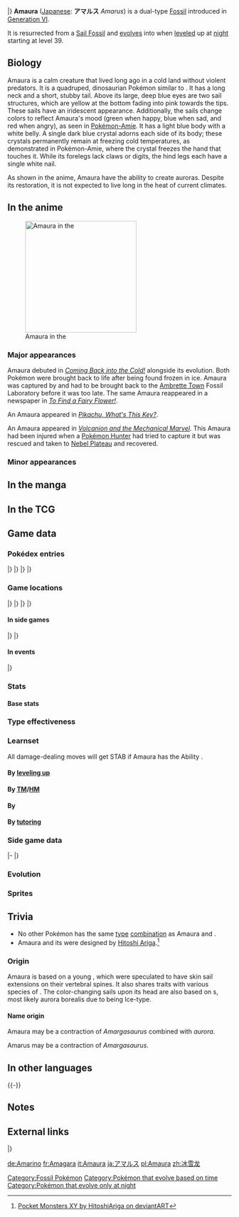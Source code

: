 {{PokémonPrevNext/Head|type=Rock|type2=Ice}}
{{PokémonPrevNext/Pokémon|type=Rock|prevnum=697|prev=Tyrantrum|nextnum=699|next=Aurorus}}
|}
{{Pokémon Infobox
|name=Amaura
|jname=アマルス
|jtranslit=Amarusu
|tmname=Amarus
|category=Tundra
|typebox=1
|type1=Rock
|type2=Ice
|ndex=698
|karea=Coastal
|kdex=066
|height-ftin=4'03"
|height-m=1.3
|weight-lbs=55.6
|weight-kg=25.2
|abilityn=d
|ability1=Refrigerate
|abilityd=Snow Warning
|egggroupn=1
|egggroup1=Monster
|gendercode=31
|eggcycles=30
|evtotal=1
|evhp=1
|lv100exp=1,000,000
|color=Blue
|catchrate=45
|expyield=72
|body=08
|pokefordex=amaura
|generation=6
|friendship=70
}}
'''Amaura''' ([[List of Japanese Pokémon names|Japanese]]: '''アマルス''' ''Amarus'') is a dual-type {{2t|Rock|Ice}} [[Fossil]] {{OBP|Pokémon|species}} introduced in [[Generation VI]].

It is resurrected from a [[Jaw and Sail Fossils|Sail Fossil]] and [[Evolution|evolves]] into {{p|Aurorus}} when [[level]]ed up at [[Time|night]] starting at level 39.

==Biology==
Amaura is a calm creature that lived long ago in a cold land without violent predators. It is a quadruped, dinosaurian Pokémon similar to {{wp|Sauropoda|sauropods}}. It has a long neck and a short, stubby tail. Above its large, deep blue eyes are two sail structures, which are yellow at the bottom fading into pink towards the tips. These sails have an iridescent appearance. Additionally, the sails change colors to reflect Amaura's mood (green when happy, blue when sad, and red when angry), as seen in [[Pokémon-Amie]]. It has a light blue body with a white belly. A single dark blue crystal adorns each side of its body; these crystals permanently remain at freezing cold temperatures, as demonstrated in Pokémon-Amie, where the crystal freezes the hand that touches it. While its forelegs lack claws or digits, the hind legs each have a single white nail. 

As shown in the anime, Amaura have the ability to create auroras. Despite its restoration, it is not expected to live long in the heat of current climates.

==In the anime==
[[File:Amaura anime.png|thumb|250px|left|Amaura in the {{pkmn|anime}}]]
===Major appearances===
Amaura debuted in ''[[XY023|Coming Back into the Cold!]]'' alongside its evolution. Both Pokémon were brought back to life after being found frozen in ice. Amaura was captured by {{TRT}} and had to be brought back to the [[Ambrette Town]] Fossil Laboratory before it was too late. The same Amaura reappeared in a newspaper in ''[[XY027|To Find a Fairy Flower!]]''.

An Amaura appeared in ''[[PK26|Pikachu, What's This Key?]]''.

An Amaura appeared in ''[[M19|Volcanion and the Mechanical Marvel]]''. This Amaura had been injured when a [[Pokémon Hunter]] had tried to capture it but was rescued and taken to [[Nebel Plateau]] and recovered.

===Minor appearances===

==In the manga==

==In the TCG==
{{main|Amaura (TCG)}}

==Game data==
===Pokédex entries===
{{Dex/Header|type=rock|type2=ice}}
{{Dex/NA|gen=VI}}
{{Dex/Gen|gen=VI}}
{{Dex/Entry1|v=X|t=FFF|entry=This ancient Pokémon was restored from part of its body that had been frozen in ice for over 100 million years.}}
{{Dex/Entry1|v=Y|entry=This calm Pokémon lived in a cold land where there were no violent predators like Tyrantrum.}}
{{Dex/Entry1|v=Omega Ruby|t=FFF|entry=This ancient Pokémon was restored from part of its body that had been frozen in ice for over 100 million years.}}
{{Dex/Entry1|t=FFF|v=Alpha Sapphire|entry=This calm Pokémon lived in a cold land where there were no violent predators like Tyrantrum.}}
|}
|}
{{Dex/Gen|gen=VII}}
{{Dex/Entry1|v=Ultra Sun|entry=It lived in cold areas in ancient times. It's said that when Amaura whinnies, auroras appear in the night sky.}}
{{Dex/Entry1|v=Ultra Moon|entry=Amaura was restored successfully, but it's not expected to live long because of the heat of the current environment.}}
|}
|}
{{Dex/Footer}}

===Game locations===
{{Availability/Header|type=rock|type2=ice}}
{{Availability/NA|gen=VI}}
{{Availability/Gen|gen=VI}}
{{Availability/Entry2|v=X|v2=Y|t=FFF|area=Revive from [[Jaw and Sail Fossils|Sail Fossil]] at the [[Ambrette Town]] {{DL|Ambrette Town|Fossil Lab}}}}
{{Availability/Entry2/None||v=Omega Ruby|v2=Alpha Sapphire|area=[[Trade]]<br/>Receive [[Jaw and Sail Fossils|Sail Fossil]] [[held item|held]] by a [[trade]]d Pokémon and revive it<br/>{{pkmn2|Event}}}}
|}
|}
{{Availability/Gen|gen=VII}}
{{Availability/Entry2/None|v=Sun|v2=Moon|area=[[Trade]]<br/>Receive [[Jaw and Sail Fossils|Sail Fossil]] [[held item|held]] by a [[trade]]d Pokémon and revive it}}
{{Availability/Entry2|v=Ultra Sun|v2=Ultra Moon|area=Revive from [[Jaw and Sail Fossils|Sail Fossil]] at the [[Fossil Restoration Center]] on {{rt|8|Alola}}}}
|}
|}
{{Availability/Footer}}

====In side games====
{{Availability/Header|type=Rock|type2=Ice}}
{{Availability/NA|gen=VI}}
{{Availability/Gen|gen=VI}}
{{Availability/Entry1|1|v=Battle Trozei|color={{defense color}}|area=[[Mountain of Order#Stage 3|Mountain of Order: Stage 3]]}}
{{Availability/Entry1|1|v=Shuffle|color={{beauty color}}|area=[[Galerie Rouge|Galerie Rouge: Stage 65]]}}
{{Availability/Entry1|1|v=Rumble World|color={{fire color}}|area=[[Dark Land#Ice Floe Island|Dark Land: Ice Floe Island]] <small>(All Areas)</small>, [[Plasma Tundra#Frosty Alps|Plasma Tundra: Frosty Alps]] <small>(All Areas)</small>}}
|}
|}
{{Availability/Footer}}

====In events====
{{eventAvail/h|Region|type=rock|type2=ice}}
{{eventAvail|{{gameabbrev6|ORAS}}|PGL Amaura|Japanese region|Online|10|March 31 to May 31, 2015|link=List of Japanese region serial code event Pokémon distributions in Generation VI#PGL Amaura}}
{{eventAvail|{{gameabbrev6|ORAS}}|PGL Amaura|American region|Online|10|March 31 to May 31, 2015|link=List of American region serial code event Pokémon distributions in Generation VI#PGL Amaura}}
{{eventAvail|{{gameabbrev6|ORAS}}|PGL Amaura|PAL region|Online|10|March 31 to May 31, 2015|link=List of PAL region serial code event Pokémon distributions in Generation VI#PGL Amaura}}
{{eventAvail|{{gameabbrev6|ORAS}}|PGL Amaura|Korean region|Online|10|March 31 to May 31, 2015|link=List of Korean region serial code event Pokémon distributions in Generation VI#PGL Amaura}}
{{eventAvail|{{gameabbrev6|ORAS}}|PGL Amaura|Taiwanese region|Online|10|March 31 to May 31, 2015|link=List of Taiwanese region serial code event Pokémon distributions in Generation VI#PGL Amaura}}
|}

===Stats===
====Base stats====
{{BaseStats
|type=Rock
|type2=Ice
|HP=     77
|Attack= 59
|Defense=50
|SpAtk=  67
|SpDef=  63
|Speed=  46}}

===Type effectiveness===
{{TypeEffectiveness
|type2=Ice
|type1=Rock
|Normal=   50
|Flying=   50
|Fighting=400
|Ground=  200
|Rock=    200
|Bug=      100
|Poison=   50
|Ghost=   100
|Steel=   400
|Fire=    100
|Water=   200
|Grass=   200
|Electric=100
|Psychic= 100
|Ice=      50
|Dragon=  100
|Dark=    100
|Fairy=   100
|notes=no
}}

===Learnset===
All damage-dealing {{type|Normal}} moves will get STAB if Amaura has the Ability {{a|Refrigerate}}.

====By [[Level|leveling up]]====
{{learnlist/levelh/7|Amaura|Rock|Ice|6}}
{{learnlist/level7|1|Growl|Normal|Status|&mdash;|100|40}}
{{learnlist/level7|1|Powder Snow|Ice|Special|40|100|25||'''}}
{{learnlist/level7|5|Thunder Wave|Electric|Status|&mdash;|90|20}}
{{learnlist/level7|10|Rock Throw|Rock|Physical|50|90|15||'''}}
{{learnlist/level7|13|Icy Wind|Ice|Special|55|95|15||'''}}
{{learnlist/level7|15|Take Down|Normal|Physical|90|85|20}}
{{learnlist/level7|18|Mist|Ice|Status|&mdash;|&mdash;|30}}
{{learnlist/level7|20|Aurora Beam|Ice|Special|65|100|20||'''}}
{{learnlist/level7|26|Ancient Power|Rock|Special|60|100|5||'''}}
{{learnlist/level7|30|Round|Normal|Special|60|100|15}}
{{learnlist/level7|34|Avalanche|Ice|Physical|60|100|10||'''}}
{{learnlist/level7|38|Hail|Ice|Status|&mdash;|&mdash;|10}}
{{learnlist/level7|41|Nature Power|Normal|Status|&mdash;|&mdash;|20}}
{{learnlist/level7|44|Encore|Normal|Status|&mdash;|100|5}}
{{learnlist/level7|47|Light Screen|Psychic|Status|&mdash;|&mdash;|30}}
{{learnlist/level7|50|Ice Beam|Ice|Special|90|100|10||'''}}
{{learnlist/level7|57|Hyper Beam|Normal|Special|150|90|5}}
{{learnlist/level7|65|Blizzard|Ice|Special|110|70|5||'''}}
{{learnlist/levelf/7|Amaura|Rock|Ice|6}}

====By [[TM]]/[[HM]]====
{{learnlist/tmh/7|Amaura|Rock|Ice|6}}
{{learnlist/tm7|TM04|Calm Mind|Psychic|Status|&mdash;|&mdash;|20}}
{{learnlist/tm7|TM05|Roar|Normal|Status|&mdash;|&mdash;|20}}
{{learnlist/tm7|TM06|Toxic|Poison|Status|&mdash;|90|10}}
{{learnlist/tm7|TM07|Hail|Ice|Status|&mdash;|&mdash;|10}}
{{learnlist/tm7|TM10|Hidden Power|Normal|Special|60|100|15}}
{{learnlist/tm7|TM13|Ice Beam|Ice|Special|90|100|10||'''}}
{{learnlist/tm7|TM14|Blizzard|Ice|Special|110|70|5||'''}}
{{learnlist/tm7|TM15|Hyper Beam|Normal|Special|150|90|5}}
{{learnlist/tm7|TM16|Light Screen|Psychic|Status|&mdash;|&mdash;|30}}
{{learnlist/tm7|TM17|Protect|Normal|Status|&mdash;|&mdash;|10}}
{{learnlist/tm7|TM18|Rain Dance|Water|Status|&mdash;|&mdash;|5}}
{{learnlist/tm7|TM20|Safeguard|Normal|Status|&mdash;|&mdash;|25}}
{{learnlist/tm7|TM21|Frustration|Normal|Physical|&mdash;|100|20}}
{{learnlist/tm7|TM24|Thunderbolt|Electric|Special|90|100|15}}
{{learnlist/tm7|TM27|Return|Normal|Physical|&mdash;|100|20}}
{{learnlist/tm7|TM32|Double Team|Normal|Status|&mdash;|&mdash;|15}}
{{learnlist/tm7|TM33|Reflect|Psychic|Status|&mdash;|&mdash;|20}}
{{learnlist/tm7|TM37|Sandstorm|Rock|Status|&mdash;|&mdash;|10}}
{{learnlist/tm7|TM39|Rock Tomb|Rock|Physical|60|95|15||'''}}
{{learnlist/tm7|TM42|Facade|Normal|Physical|70|100|20}}
{{learnlist/tm7|TM44|Rest|Psychic|Status|&mdash;|&mdash;|10}}
{{learnlist/tm7|TM45|Attract|Normal|Status|&mdash;|100|15}}
{{learnlist/tm7|TM48|Round|Normal|Special|60|100|15}}
{{learnlist/tm7|TM49|Echoed Voice|Normal|Special|40|100|15}}
{{learnlist/tm7|TM57|Charge Beam|Electric|Special|50|90|10}}
{{learnlist/tm7|TM69|Rock Polish|Rock|Status|&mdash;|&mdash;|20}}
{{learnlist/tm7|TM71|Stone Edge|Rock|Physical|100|80|5||'''}}
{{learnlist/tm7|TM73|Thunder Wave|Electric|Status|&mdash;|90|20}}
{{learnlist/tm7|TM77|Psych Up|Normal|Status|&mdash;|&mdash;|10}}
{{learnlist/tm7|TM78|Bulldoze|Ground|Physical|60|100|20}}
{{learnlist/tm7|TM79|Frost Breath|Ice|Special|60|90|10||'''}}
{{learnlist/tm7|TM80|Rock Slide|Rock|Physical|75|90|10||'''}}
{{learnlist/tm7|TM82|Dragon Tail|Dragon|Physical|60|90|10}}
{{learnlist/tm7|TM85|Dream Eater|Psychic|Special|100|100|15}}
{{learnlist/tm7|TM87|Swagger|Normal|Status|&mdash;|85|15}}
{{learnlist/tm7|TM88|Sleep Talk|Normal|Status|&mdash;|&mdash;|10}}
{{learnlist/tm7|TM90|Substitute|Normal|Status|&mdash;|&mdash;|10}}
{{learnlist/tm7|TM91|Flash Cannon|Steel|Special|80|100|10}}
{{learnlist/tm7|TM96|Nature Power|Normal|Status|&mdash;|&mdash;|20}}
{{learnlist/tm7|TM97|Dark Pulse|Dark|Special|80|100|15}}
{{learnlist/tm7|TM100|Confide|Normal|Status|&mdash;|&mdash;|20}}
{{learnlist/tmf/7|Amaura|Rock|Ice|6}}

====By {{pkmn|breeding}}====
{{learnlist/breedh/7|Amaura|Rock|Ice|6}}
{{learnlist/breed7|{{MSP|258|Mudkip}}|Barrier|Psychic|Status|&mdash;|&mdash;|20|*}}
{{learnlist/breed7|{{MSP|179|Mareep}}{{MSP|180|Flaaffy}}{{MSP|181|Ampharos}}|Discharge|Electric|Special|80|100|15}}
{{learnlist/breed7|{{MSP|007|Squirtle}}|Haze|Ice|Status|&mdash;|&mdash;|30|*}}
{{learnlist/breed7|{{MSP|179|Mareep}}{{MSP|180|Flaaffy}}{{MSP|181|Ampharos}}{{MSP|304|Aron}}{{MSP|305|Lairon}}{{MSP|306|Aggron}}<br>{{MSP|410|Shieldon}}{{MSP|411|Bastiodon}}{{MSP|694|Helioptile}}{{MSP|695|Heliolisk}}{{MSP|698|Amaura}}{{MSP|699|Aurorus}}|Magnet Rise|Electric|Status|&mdash;|&mdash;|10|‡}}
{{learnlist/breed7|{{MSP|007|Squirtle}}|Mirror Coat|Psychic|Special|&mdash;|100|20|*}}
{{learnlist/breedf/7|Amaura|Rock|Ice|6}}

====By [[Move Tutor|tutoring]]====
{{learnlist/tutorh/7|Amaura|Rock|Ice|6}}
{{learnlist/tutor7|Aqua Tail|Water|Physical|90|90|10|||no|yes}}
{{learnlist/tutor7|Earth Power|Ground|Special|90|100|10|||no|yes}}
{{learnlist/tutor7|Hyper Voice|Normal|Special|90|100|10|||no|yes}}
{{learnlist/tutor7|Icy Wind|Ice|Special|55|95|15||'''|no|yes}}
{{learnlist/tutor7|Iron Defense|Steel|Status|—|—|15|||no|yes}}
{{learnlist/tutor7|Iron Head|Steel|Physical|80|100|15|||no|yes}}
{{learnlist/tutor7|Iron Tail|Steel|Physical|100|75|15|||no|yes}}
{{learnlist/tutor7|Magnet Rise|Electric|Status|—|—|10|||no|yes}}
{{learnlist/tutor7|Outrage|Dragon|Physical|120|100|10|||no|yes}}
{{learnlist/tutor7|Snore|Normal|Special|50|100|15|||no|yes}}
{{learnlist/tutor7|Stealth Rock|Rock|Status|—|—|20|||no|yes}}
{{learnlist/tutor7|Water Pulse|Water|Special|60|100|20|||no|yes}}
{{learnlist/tutor7|Zen Headbutt|Psychic|Physical|80|90|15|||no|yes}}
{{learnlist/tutorf/7|Amaura|Rock|Ice|6}}

===Side game data===
{{Spindata/Head|type=Rock|type2=Ice}}
{{Template:Spindata/Battle Trozei|col=6|type=Rock|ndex=698
|power=1
}}
|-
{{Spindata/Shuffle|col=6|type=Rock|ndex=698|num=120
|min=50
|max=100
|raisemaxlevel=5
|skill=Risk-Taker
|skilldesc=Increases damage randomly.
}}
|}

===Evolution===
{{Evobox-2
|type1=rock
|type2=ice
|no1=698
|name1=Amaura
|type1-1=Rock
|type2-1=Ice
|evo1={{bag|Rare Candy}}<br>{{color2|000|Level|Level 39}}<br><small>at {{color2|000|Time|night}}</small>
|no2=699
|name2=Aurorus
|type1-2=Rock
|type2-2=Ice}}

===Sprites===
{{Spritebox/Header|type=rock|type2=ice}}
{{Spritebox/NA|gen=VI}}
{{Spritebox/6|ndex=698}}
{{Spritebox/7|ndex=698}}
{{Spritebox/Footer|698|Amaura}}

==Trivia==
* No other Pokémon has the same [[type]] [[List of Pokémon with unique type combinations|combination]] as Amaura and {{p|Aurorus|its evolution}}.
* Amaura and its {{p|Aurorus|evolution}} were designed by [[Hitoshi Ariga]].<ref>[http://hitoshiariga.deviantart.com/art/Pocket-Monsters-XY-413536751 Pocket Monsters XY by HitoshiAriga on deviantART]</ref>

===Origin===
Amaura is based on a young ''{{wp|Amargasaurus}}'', which were speculated to have skin sail extensions on their vertebral spines. It also shares traits with various species of {{wp|Diplodocoidea}}. The color-changing sails upon its head are also based on {{wp|Aurora (astronomy)|aurora}}s, most likely aurora borealis due to being Ice-type.

====Name origin====
Amaura may be a contraction of ''Amargasaurus'' combined with ''aurora''.

Amarus may be a contraction of ''Amargasaurus''.

==In other languages==
{{Other languages|type=Rock|type2=Ice
|ja=アマルス ''Amarus''|jameaning=Possibly a contraction of ''{{wp|Amargasaurus}}''
|fr=Amagara|frmeaning=From ''Amargasaurus''
|es=Amaura|esmeaning=Same as English name
|de=Amarino|demeaning=From ''Amargasaurus'', ''{{tt|Aquamarin|aquamarine}}'', and ''{{tt|Dinosaurier|dinosaur}}''
|it=Amaura|itmeaning=Same as English name
|ko=아마루스 ''Amaruseu''|komeaning=Similar to Japanese name
|zh_cmn=冰雪龍 ''Bīngxuělóng''|zh_cmnmeaning=From {{tt|冰雪 ''bīngxuě''|snow and ice}} and {{tt|恐龍 ''kǒnglóng''|dinosaur}}
|zh_yue=冰雪龍 ''Bīngsyutlùhng''|zh_yuemeaning=From {{tt|冰雪 ''bīngsyut''|snow and ice}} and {{tt|恐龍 ''húnglùhng''|dinosaur}}
|hi=अमौरा ''Amaura''|himeaning=Transcription of English name
|ru=Амаура ''Amaura''|rumeaning=Transliteration of English name
}}
{{-}}

==Notes==
<references/>

==External links==

{{PokémonPrevNext/Head|type=Rock|type2=Ice}}
{{PokémonPrevNext/Pokémon|type=Rock|prevnum=697|prev=Tyrantrum|nextnum=699|next=Aurorus}}
|}
{{Project Pokédex notice}}

[[Category:Fossil Pokémon]]
[[Category:Pokémon that evolve based on time]]
[[Category:Pokémon that evolve only at night]]

[[de:Amarino]]
[[fr:Amagara]]
[[it:Amaura]]
[[ja:アマルス]]
[[pl:Amaura]]
[[zh:冰雪龙]]